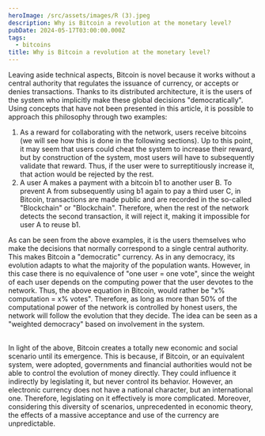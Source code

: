 ```yaml
---
heroImage: /src/assets/images/R (3).jpeg
description: Why is Bitcoin a revolution at the monetary level?
pubDate: 2024-05-17T03:00:00.000Z
tags:
  - bitcoins
title: Why is Bitcoin a revolution at the monetary level?
---
```


Leaving aside technical aspects, Bitcoin is novel because it works without a central authority that regulates the issuance of currency, or accepts or denies transactions. Thanks to its distributed architecture, it is the users of the system who implicitly make these global decisions "democratically". Using concepts that have not been presented in this article, it is possible to approach this philosophy through two examples:

1. As a reward for collaborating with the network, users receive bitcoins (we will see how this is done in the following sections). Up to this point, it may seem that users could cheat the system to increase their reward, but by construction of the system, most users will have to subsequently validate that reward. Thus, if the user were to surreptitiously increase it, that action would be rejected by the rest.
2. A user A makes a payment with a bitcoin b1 to another user B. To prevent A from subsequently using b1 again to pay a third user C, in Bitcoin, transactions are made public and are recorded in the so-called "Blockchain" or "Blockchain". Therefore, when the rest of the network detects the second transaction, it will reject it, making it impossible for user A to reuse b1.

As can be seen from the above examples, it is the users themselves who make the decisions that normally correspond to a single central authority. This makes Bitcoin a "democratic" currency. As in any democracy, its evolution adapts to what the majority of the population wants. However, in this case there is no equivalence of "one user = one vote", since the weight of each user depends on the computing power that the user devotes to the network. Thus, the above equation in Bitcoin, would rather be "x% computation = x% votes". Therefore, as long as more than 50% of the computational power of the network is controlled by honest users, the network will follow the evolution that they decide. The idea can be seen as a "weighted democracy" based on involvement in the system.

\
In light of the above, Bitcoin creates a totally new economic and social scenario until its emergence. This is because, if Bitcoin, or an equivalent system, were adopted, governments and financial authorities would not be able to control the evolution of money directly. They could influence it indirectly by legislating it, but never control its behavior. However, an electronic currency does not have a national character, but an international one. Therefore, legislating on it effectively is more complicated. Moreover, considering this diversity of scenarios, unprecedented in economic theory, the effects of a massive acceptance and use of the currency are unpredictable.	&#x9;

